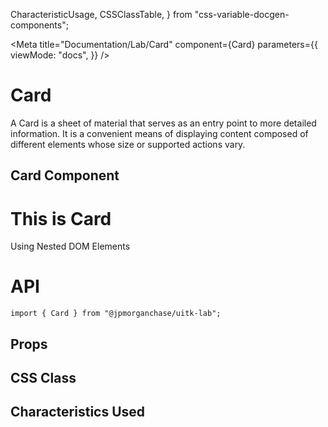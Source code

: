   CharacteristicUsage,
  CSSClassTable,
} from "css-variable-docgen-components";

<Meta
  title="Documentation/Lab/Card"
  component={Card}
  parameters={{
    viewMode: "docs",
  }}
/>

# Card

A Card is a sheet of material that serves as an entry point to more detailed information. It is a convenient means of displaying content composed of different elements whose size or supported actions vary.

## Card Component

<Canvas>
  <Story name="Card" decorators={[withFlexGap]}>
    <Card>
      <div>
        <h1>This is Card</h1>
        <span>Using Nested DOM Elements</span>
      </div>
    </Card>
  </Story>
</Canvas>

# API

```
import { Card } from "@jpmorganchase/uitk-lab";
```

## Props

<ArgsTable of={Card} />

## CSS Class

<CSSClassTable of={Card} />

## Characteristics Used

<CharacteristicUsage of={Card} />
